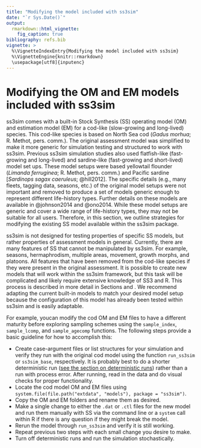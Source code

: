 ```yaml
---
title: "Modifying the model included with ss3sim"
date: "`r Sys.Date()`"
output:
  rmarkdown::html_vignette:
    fig_caption: true
bibliography: refs.bib
vignette: >
  %\VignetteIndexEntry{Modifying the model included with ss3sim}
  %\VignetteEngine{knitr::rmarkdown}
  \usepackage[utf8]{inputenc}
---
```


# Modifying the OM and EM models included with ss3sim {#modify}

ss3sim comes with a built-in Stock Synthesis (SS) operating model (OM) and estimation model (EM) for a cod-like (slow-growing and long-lived) species. This cod-like species is based on North Sea cod (*Gadus morhua*; R. Methot, pers. comm.). The original assessment model was simplified to make it more generic for simulation testing and structured to work with ss3sim.
Previous ss3sim simulation studies also used flatfish-like (fast-growing and long-lived) and sardine-like (fast-growing and short-lived) model set ups.
These model setups were based yellowtail flounder (*Limanda ferruginea*; R. Methot, pers. comm.) and Pacific sardine [*Sardinops sagax caeruleus*; @hill2012]. The specific details (e.g., many fleets, tagging data, seasons, etc.) of the original model setups were not important and removed to produce a set of models generic enough to represent different life-history types. Further details on these models are available in @johnson2014 and @ono2014.
While these model setups are generic and cover a wide range of life-history types, they may not be suitable for all users. Therefore, in this section, we outline strategies for modifying the existing SS model available within the ss3sim package.

ss3sim is not designed for testing properties of specific SS models, but rather properties of assessment models in general. Currently, there are many features of SS that cannot be manipulated by ss3sim. For example, seasons, hermaphrodism, multiple areas, movement, growth morphs, and platoons. All features that have been removed from the cod-like species if they were present in the original assessment.
It is possible to create new models that will work within the ss3sim framework, but this task will be complicated and likely require extensive knowledge of SS3 and R. This process is described in more detail in Sections \ref{sec:om-setup} and \ref{sec:em-setup}. We recommend adapting the current built-in models to match your desired model setup because the configuration of this model has already been tested within ss3sim and is easily adaptable.

For example, youcan modify the cod OM and EM files to have a different
maturity before exploring sampling schemes using the
`sample_index`, `sample_lcomp`, and `sample_agecomp`
functions. The following steps provide a basic guideline for how to accomplish this:

- Create case-argument files or list structures for your simulation and verify they run with the original cod model using the function `run_ss3sim` or `ss3sim_base`, respectively. It is probably best to do a shorter deterministic run ([see the section on deterministic runs](introduction.html#deterministic)) rather than a run with process error. After running, read in the data and do visual checks for proper functionality.
- Locate the cod model OM and EM files using `system.file(file.path("extdata", "models"), package = "ss3sim")`.
- Copy the OM and EM folders and rename them as desired.
- Make a single change to either the `.dat` or `.ctl` files for the new model and run them manually with SS via the command line or a `system` call within R if there is any question if they might break the model.
- Rerun the model through `run_ss3sim` and verify it is still working.
- Repeat previous two steps with each small change you desire to make.
- Turn off deterministic runs and run the simulation stochastically.
